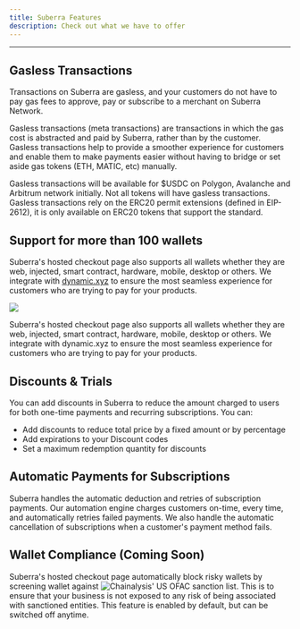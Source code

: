 ```yaml
---
title: Suberra Features
description: Check out what we have to offer
---
```



---

## Gasless Transactions

Transactions on Suberra are gasless, and your customers do not have to pay gas fees to approve, pay or subscribe to a merchant on Suberra Network.

Gasless transactions (meta transactions) are transactions in which the gas cost is abstracted and paid by Suberra, rather than by the customer. Gasless transactions help to provide a smoother experience for customers and enable them to make payments easier without having to bridge or set aside gas tokens (ETH, MATIC, etc) manually.

Gasless transactions will be available for $USDC on Polygon, Avalanche and Arbitrum network initially. Not all tokens will have gasless transactions. Gasless transactions rely on the ERC20 permit extensions (defined in EIP-2612), it is only available on ERC20 tokens that support the standard. 

## Support for more than 100 wallets

Suberra's hosted checkout page also supports all wallets whether they are web, injected, smart contract, hardware, mobile, desktop or others. We integrate with [dynamic.xyz](dynamic.xyz) to ensure the most seamless experience for customers who are trying to pay for your products.

<div style={{ flexBasis: "300px", flexGrow: "1", textAlign: "center" }}>
  <img src={Image1} style={{ alignSelf: "center", maxWidth: "100%" }} />
</div>

Suberra's hosted checkout page also supports all wallets whether they are web, injected, smart contract, hardware, mobile, desktop or others. We integrate with dynamic.xyz to ensure the most seamless experience for customers who are trying to pay for your products.

## Discounts & Trials

You can add discounts in Suberra to reduce the amount charged to users for both one-time payments and recurring subscriptions. You can:

- Add discounts to reduce total price by a fixed amount or by percentage
- Add expirations to your Discount codes
- Set a maximum redemption quantity for discounts

## Automatic Payments for Subscriptions

Suberra handles the automatic deduction and retries of subscription payments. Our automation engine charges customers on-time, every time, and automatically retries failed payments. We also handle the automatic cancellation of subscriptions when a customer's payment method fails. 

## Wallet Compliance (Coming Soon)

Suberra's hosted checkout page automatically block risky wallets by screening wallet against ![Chainalysis](https://www.chainalysis.com/)' US OFAC sanction list. This is to ensure that your business is not exposed to any risk of being associated with sanctioned entities. This feature is enabled by default, but can be switched off anytime.
